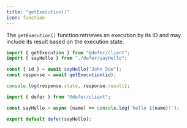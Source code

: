 ```yaml
---
title: "getExecution()"
icon: function
---
```


The `getExecution()` function retrieves an execution by its ID and may include
its result based on the execution state.

<CodeGroup>

```js Get Execution
import { getExecution } from "@defer/client";
import { sayHello } from "./defer/sayHello";

const { id } = await sayHello("John Doe");
const response = await getExecution(id);

console.log(response.state, response.result);
```

```js defer/sayHello.js
import { defer } from "@defer/client";

const sayHello = async (name) => console.log(`hello ${name}!`);

export default defer(sayHello);
```

</CodeGroup>
